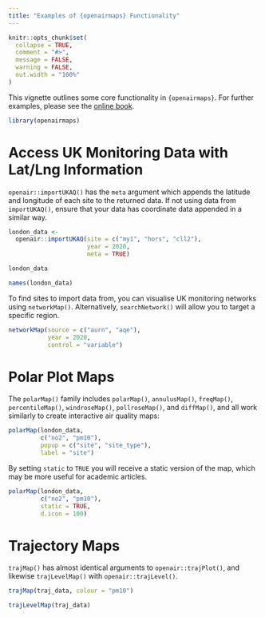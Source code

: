 ```yaml
---
title: "Examples of {openairmaps} Functionality"
---
```


```r
knitr::opts_chunk$set(
  collapse = TRUE,
  comment = "#>",
  message = FALSE,
  warning = FALSE,
  out.width = "100%"
)
```

This vignette outlines some core functionality in `{openairmaps}`. For further examples, please see the [online book](https://openair-project.github.io/book/).

```r
library(openairmaps)
```

# Access UK Monitoring Data with Lat/Lng Information

`openair::importUKAQ()` has the `meta` argument which appends the latitude and longitude of each site to the returned data. If not using data from `importUKAQ()`, ensure that your data has coordinate data appended in a similar way.

```r
london_data <-
  openair::importUKAQ(site = c("my1", "hors", "cll2"),
                      year = 2020,
                      meta = TRUE)

london_data

names(london_data)
```

To find sites to import data from, you can visualise UK monitoring networks using `networkMap()`. Alternatively, `searchNetwork()` will allow you to target a specific region.

```r
networkMap(source = c("aurn", "aqe"),
           year = 2020,
           control = "variable")
```

# Polar Plot Maps

The `polarMap()` family includes `polarMap()`, `annulusMap()`, `freqMap()`, `percentileMap()`, `windroseMap()`, `pollroseMap()`, and `diffMap()`, and all work similarly to create interactive air quality maps:

```r
polarMap(london_data,
         c("no2", "pm10"), 
         popup = c("site", "site_type"),
         label = "site")
```

By setting `static` to `TRUE` you will receive a static version of the map, which may be more useful for academic articles.

```r
polarMap(london_data,
         c("no2", "pm10"),
         static = TRUE,
         d.icon = 100)
```

# Trajectory Maps

`trajMap()` has almost identical arguments to `openair::trajPlot()`, and likewise `trajLevelMap()` with `openair::trajLevel()`.

```r
trajMap(traj_data, colour = "pm10")
```

```r
trajLevelMap(traj_data)
```
